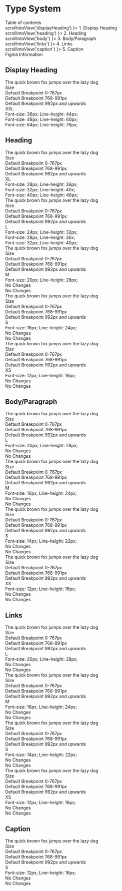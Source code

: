 

<Meta title="Foundations/Type System" />

<style>{`
  a {
    padding: 0 2px;
  }
  .header {
    background-color: #EBEFF1;
  }

  .content-element {
    cursor: pointer
  }

  .content-element:hover {
    text-decoration: underline
  }
`}</style>


<div className="row start-align col-lg-12 col-md-12 col-sm-12 py-16">
  <h1 className="row start-align col-lg-12 col-md-12 col-sm-12" id="baseline">Type System</h1>
</div>

<div className="row start-align col-lg-12 col-md-12 col-sm-12 pb-16">
  <div className="row start-align col-lg-12 col-md-12 col-sm-12 pb-4">
    Table of contents
  </div>
  <div
    className="content-element row start-align col-lg-12 col-md-12 col-sm-12 pt-4"
    onClick={() => scrollIntoView('displayHeading') }>
      1. Display Heading
  </div>
  <div
    className="content-element row start-align col-lg-12 col-md-12 col-sm-12 pt-4"
    onClick={() => scrollIntoView('heading') }>
      2. Heading
  </div>
  <div
    className="content-element row start-align col-lg-12 col-md-12 col-sm-12 pt-4"
    onClick={() => scrollIntoView('body') }>
      3. Body/Paragraph
  </div>

  <div
    className="content-element row start-align col-lg-12 col-md-12 col-sm-12 pt-4"
    onClick={() => scrollIntoView('links') }>
      4. Links
  </div>

  <div
    className="content-element row start-align col-lg-12 col-md-12 col-sm-12 pt-4"
    onClick={() => scrollIntoView('caption') }>
      5. Caption
  </div>

  
  <div className="row center-align col-lg-12 col-md-12 col-sm-12 pt-8">
    <a
      className="row start-align col-lg-12 col-md-12 col-sm-12 pt-8" 
      src="https://www.figma.com/file/c6sMolrQvcHcsf1i0aq9HK/VAA---1.-Foundations?node-id=1%3A486">
      Figma Information
    </a>
  </div>
</div>

<div className="row start-align col-lg-12 col-md-12 col-sm-12 mt-16" id="displayHeading">
  <h2 className="row start-align col-lg-12 col-md-12 col-sm-12" id="baseline">Display Heading</h2>
</div>

<div className="row start-align col-lg-12 col-md-12 col-sm-12 py-8">
  <div className="row center-align col-lg-12 col-md-12 col-sm-12 ont-tertiary header mt-24 mb-4 display-heading-xxl">
    The quick brown fox jumps over the lazy dog
  </div>

  <div className="row center-align col-lg-2 col-md-2 col-sm-2 ont-tertiary header my-4">
    Size
  </div>

  <div className="row center-align col-lg-3 col-md-3 col-sm-3 ont-tertiary header my-4">
    Default Breakpoint 0-767px
  </div>

  <div className="row center-align col-lg-3 col-md-3 col-sm-3 ont-tertiary header my-4">
    Default Breakpoint 768-991px
  </div>

  <div className="row center-align col-lg-4 col-md-4 col-sm-4 ont-tertiary header my-4">
    Default Breakpoint 992px and upwards
  </div>

  <div className="row center-align col-lg-2 col-md-2 col-sm-2 ont-tertiary header my-4">
    XXL
  </div>

  <div className="row center-align col-lg-3 col-md-3 col-sm-3 header font-14 my-4 middle-align">
    Font-size: 36px; Line-height: 44px;
  </div>

  <div className="row center-align col-lg-3 col-md-3 col-sm-3 header font-14 my-4 middle-align">
    Font-size: 48px; Line-height: 60px;
  </div>

  <div className="row center-align col-lg-4 col-md-4 col-sm-4 header font-14 my-4 middle-align">
    Font-size: 64px; Line-height: 76px;
  </div>
  
</div>

<div className="row start-align col-lg-12 col-md-12 col-sm-12 mt-16" id="heading">
  <h2 className="row start-align col-lg-12 col-md-12 col-sm-12" id="baseline">Heading</h2>
</div>

<div className="row start-align col-lg-12 col-md-12 col-sm-12 py-8">
  <div className="row center-align col-lg-12 col-md-12 col-sm-12 font-tertiary header my-8 mt-16 heading-xl">
    The quick brown fox jumps over the lazy dog
  </div>

  <div className="row center-align col-lg-2 col-md-2 col-sm-2 ont-tertiary header my-4">
    Size
  </div>

  <div className="row center-align col-lg-3 col-md-3 col-sm-3 ont-tertiary header my-4">
    Default Breakpoint 0-767px
  </div>

  <div className="row center-align col-lg-3 col-md-3 col-sm-3 ont-tertiary header my-4">
    Default Breakpoint 768-991px
  </div>

  <div className="row center-align col-lg-4 col-md-4 col-sm-4 ont-tertiary header my-4">
    Default Breakpoint 992px and upwards
  </div>

  <div className="row center-align col-lg-2 col-md-2 col-sm-2 ont-tertiary header my-4">
    XL
  </div>

  <div className="row center-align col-lg-3 col-md-3 col-sm-3 header font-14 my-4 middle-align">
    Font-size: 28px; Line-height: 36px;
  </div>

  <div className="row center-align col-lg-3 col-md-3 col-sm-3 header font-14 my-4 middle-align">
    Font-size: 32px; Line-height: 40x;
  </div>

  <div className="row center-align col-lg-4 col-md-4 col-sm-4 header font-14 my-4 middle-align">
    Font-size: 40px; Line-height: 48px;
  </div>

  <div className="row center-align col-lg-12 col-md-12 col-sm-12 ont-tertiary header mt-24 mb-4 heading-l">
    The quick brown fox jumps over the lazy dog
  </div>

  <div className="row center-align col-lg-2 col-md-2 col-sm-2 ont-tertiary header my-4">
    Size
  </div>

  <div className="row center-align col-lg-3 col-md-3 col-sm-3 ont-tertiary header my-4">
    Default Breakpoint 0-767px
  </div>

  <div className="row center-align col-lg-3 col-md-3 col-sm-3 ont-tertiary header my-4">
    Default Breakpoint 768-991px
  </div>

  <div className="row center-align col-lg-4 col-md-4 col-sm-4 ont-tertiary header my-4">
    Default Breakpoint 992px and upwards
  </div>

  <div className="row center-align col-lg-2 col-md-2 col-sm-2 ont-tertiary header my-4">
    L
  </div>

  <div className="row center-align col-lg-3 col-md-3 col-sm-3 header font-14 my-4 middle-align">
    Font-size: 24px; Line-height: 32px;
  </div>

  <div className="row center-align col-lg-3 col-md-3 col-sm-3 header font-14 my-4 middle-align">
    Font-size: 28px; Line-height: 36x;
  </div>

  <div className="row center-align col-lg-4 col-md-4 col-sm-4 header font-14 my-4 middle-align">
    Font-size: 32px; Line-height: 40px;
  </div>

  
  <div className="row center-align col-lg-12 col-md-12 col-sm-12 ont-tertiary header mt-24 mb-4 heading-m">
    The quick brown fox jumps over the lazy dog
  </div>

  <div className="row center-align col-lg-2 col-md-2 col-sm-2 ont-tertiary header my-4">
    Size
  </div>

  <div className="row center-align col-lg-3 col-md-3 col-sm-3 ont-tertiary header my-4">
    Default Breakpoint 0-767px
  </div>

  <div className="row center-align col-lg-3 col-md-3 col-sm-3 ont-tertiary header my-4">
    Default Breakpoint 768-991px
  </div>

  <div className="row center-align col-lg-4 col-md-4 col-sm-4 ont-tertiary header my-4">
    Default Breakpoint 992px and upwards
  </div>

  <div className="row center-align col-lg-2 col-md-2 col-sm-2 ont-tertiary header my-4">
    M
  </div>

  <div className="row center-align col-lg-3 col-md-3 col-sm-3 header font-14 my-4 middle-align">
    Font-size: 20px; Line-height: 28px;
  </div>

  <div className="row center-align col-lg-3 col-md-3 col-sm-3 header font-14 my-4 middle-align">
    No Changes
  </div>

  <div className="row center-align col-lg-4 col-md-4 col-sm-4 header font-14 my-4 middle-align">
    No Changes
  </div>


  <div className="row center-align col-lg-12 col-md-12 col-sm-12 ont-tertiary header mt-24 mb-4 heading-s">
    The quick brown fox jumps over the lazy dog
  </div>

  <div className="row center-align col-lg-2 col-md-2 col-sm-2 ont-tertiary header my-4">
    Size
  </div>

  <div className="row center-align col-lg-3 col-md-3 col-sm-3 ont-tertiary header my-4">
    Default Breakpoint 0-767px
  </div>

  <div className="row center-align col-lg-3 col-md-3 col-sm-3 ont-tertiary header my-4">
    Default Breakpoint 768-991px
  </div>

  <div className="row center-align col-lg-4 col-md-4 col-sm-4 ont-tertiary header my-4">
    Default Breakpoint 992px and upwards
  </div>

  <div className="row center-align col-lg-2 col-md-2 col-sm-2 ont-tertiary header my-4">
    S
  </div>

  <div className="row center-align col-lg-3 col-md-3 col-sm-3 header font-14 my-4 middle-align">
    Font-size: 16px; Line-height: 24px;
  </div>

  <div className="row center-align col-lg-3 col-md-3 col-sm-3 header font-14 my-4 middle-align">
    No Changes
  </div>

  <div className="row center-align col-lg-4 col-md-4 col-sm-4 header font-14 my-4 middle-align">
    No Changes
  </div>

  <div className="row center-align col-lg-12 col-md-12 col-sm-12 ont-tertiary header mt-24 mb-4 heading-xs">
    The quick brown fox jumps over the lazy dog
  </div>

  <div className="row center-align col-lg-2 col-md-2 col-sm-2 ont-tertiary header my-4">
    Size
  </div>

  <div className="row center-align col-lg-3 col-md-3 col-sm-3 ont-tertiary header my-4">
    Default Breakpoint 0-767px
  </div>

  <div className="row center-align col-lg-3 col-md-3 col-sm-3 ont-tertiary header my-4">
    Default Breakpoint 768-991px
  </div>

  <div className="row center-align col-lg-4 col-md-4 col-sm-4 ont-tertiary header my-4">
    Default Breakpoint 992px and upwards
  </div>

  <div className="row center-align col-lg-2 col-md-2 col-sm-2 ont-tertiary header my-4">
    XS
  </div>

  <div className="row center-align col-lg-3 col-md-3 col-sm-3 header font-14 my-4 middle-align">
    Font-size: 12px; Line-height: 16px;
  </div>

  <div className="row center-align col-lg-3 col-md-3 col-sm-3 header font-14 my-4 middle-align">
    No Changes
  </div>

  <div className="row center-align col-lg-4 col-md-4 col-sm-4 header font-14 my-4 middle-align">
    No Changes
  </div>
  
</div>

<div className="row start-align col-lg-12 col-md-12 col-sm-12 mt-16" id="body">
  <h2 className="row start-align col-lg-12 col-md-12 col-sm-12" id="baseline">Body/Paragraph</h2>
</div>

<div className="row start-align col-lg-12 col-md-12 col-sm-12 py-8">

  <div className="row center-align col-lg-12 col-md-12 col-sm-12 ont-tertiary header mt-24 mb-4 body-l">
    The quick brown fox jumps over the lazy dog
  </div>

  <div className="row center-align col-lg-2 col-md-2 col-sm-2 ont-tertiary header my-4">
    Size
  </div>

  <div className="row center-align col-lg-3 col-md-3 col-sm-3 ont-tertiary header my-4">
    Default Breakpoint 0-767px
  </div>

  <div className="row center-align col-lg-3 col-md-3 col-sm-3 ont-tertiary header my-4">
    Default Breakpoint 768-991px
  </div>

  <div className="row center-align col-lg-4 col-md-4 col-sm-4 ont-tertiary header my-4">
    Default Breakpoint 992px and upwards
  </div>

  <div className="row center-align col-lg-2 col-md-2 col-sm-2 ont-tertiary header my-4">
    L
  </div>

  <div className="row center-align col-lg-3 col-md-3 col-sm-3 header font-14 my-4 middle-align">
    Font-size: 20px; Line-height: 28px;
  </div>

  <div className="row center-align col-lg-3 col-md-3 col-sm-3 header font-14 my-4 middle-align">
    No Changes
  </div>

  <div className="row center-align col-lg-4 col-md-4 col-sm-4 header font-14 my-4 middle-align">
    No Changes
  </div>

  
  <div className="row center-align col-lg-12 col-md-12 col-sm-12 ont-tertiary header mt-24 mb-4 body-m">
    The quick brown fox jumps over the lazy dog
  </div>

  <div className="row center-align col-lg-2 col-md-2 col-sm-2 ont-tertiary header my-4">
    Size
  </div>

  <div className="row center-align col-lg-3 col-md-3 col-sm-3 ont-tertiary header my-4">
    Default Breakpoint 0-767px
  </div>

  <div className="row center-align col-lg-3 col-md-3 col-sm-3 ont-tertiary header my-4">
    Default Breakpoint 768-991px
  </div>

  <div className="row center-align col-lg-4 col-md-4 col-sm-4 ont-tertiary header my-4">
    Default Breakpoint 992px and upwards
  </div>

  <div className="row center-align col-lg-2 col-md-2 col-sm-2 ont-tertiary header my-4">
    M
  </div>

  <div className="row center-align col-lg-3 col-md-3 col-sm-3 header font-14 my-4 middle-align">
    Font-size: 16px; Line-height: 24px;
  </div>

  <div className="row center-align col-lg-3 col-md-3 col-sm-3 header font-14 my-4 middle-align">
    No Changes
  </div>

  <div className="row center-align col-lg-4 col-md-4 col-sm-4 header font-14 my-4 middle-align">
    No Changes
  </div>


  <div className="row center-align col-lg-12 col-md-12 col-sm-12 ont-tertiary header mt-24 mb-4 body-s">
    The quick brown fox jumps over the lazy dog
  </div>

  <div className="row center-align col-lg-2 col-md-2 col-sm-2 ont-tertiary header my-4">
    Size
  </div>

  <div className="row center-align col-lg-3 col-md-3 col-sm-3 ont-tertiary header my-4">
    Default Breakpoint 0-767px
  </div>

  <div className="row center-align col-lg-3 col-md-3 col-sm-3 ont-tertiary header my-4">
    Default Breakpoint 768-991px
  </div>

  <div className="row center-align col-lg-4 col-md-4 col-sm-4 ont-tertiary header my-4">
    Default Breakpoint 992px and upwards
  </div>

  <div className="row center-align col-lg-2 col-md-2 col-sm-2 ont-tertiary header my-4">
    S
  </div>

  <div className="row center-align col-lg-3 col-md-3 col-sm-3 header font-14 my-4 middle-align">
    Font-size: 14px; Line-height: 22px;
  </div>

  <div className="row center-align col-lg-3 col-md-3 col-sm-3 header font-14 my-4 middle-align">
    No Changes
  </div>

  <div className="row center-align col-lg-4 col-md-4 col-sm-4 header font-14 my-4 middle-align">
    No Changes
  </div>

  <div className="row center-align col-lg-12 col-md-12 col-sm-12 ont-tertiary header mt-24 mb-4 body-xs">
    The quick brown fox jumps over the lazy dog
  </div>

  <div className="row center-align col-lg-2 col-md-2 col-sm-2 ont-tertiary header my-4">
    Size
  </div>

  <div className="row center-align col-lg-3 col-md-3 col-sm-3 ont-tertiary header my-4">
    Default Breakpoint 0-767px
  </div>

  <div className="row center-align col-lg-3 col-md-3 col-sm-3 ont-tertiary header my-4">
    Default Breakpoint 768-991px
  </div>

  <div className="row center-align col-lg-4 col-md-4 col-sm-4 ont-tertiary header my-4">
    Default Breakpoint 992px and upwards
  </div>

  <div className="row center-align col-lg-2 col-md-2 col-sm-2 ont-tertiary header my-4">
    XS
  </div>

  <div className="row center-align col-lg-3 col-md-3 col-sm-3 header font-14 my-4 middle-align">
    Font-size: 12px; Line-height: 16px;
  </div>

  <div className="row center-align col-lg-3 col-md-3 col-sm-3 header font-14 my-4 middle-align">
    No Changes
  </div>

  <div className="row center-align col-lg-4 col-md-4 col-sm-4 header font-14 my-4 middle-align">
    No Changes
  </div>

</div>



<div className="row start-align col-lg-12 col-md-12 col-sm-12 mt-16" id="links">
  <h2 className="row start-align col-lg-12 col-md-12 col-sm-12" id="baseline">Links</h2>
</div>

<div className="row start-align col-lg-12 col-md-12 col-sm-12 py-8">

  <div className="row center-align col-lg-12 col-md-12 col-sm-12 ont-tertiary header mt-24 mb-4 link-l">
    The quick brown fox jumps over the lazy dog
  </div>

  <div className="row center-align col-lg-2 col-md-2 col-sm-2 ont-tertiary header my-4">
    Size
  </div>

  <div className="row center-align col-lg-3 col-md-3 col-sm-3 ont-tertiary header my-4">
    Default Breakpoint 0-767px
  </div>

  <div className="row center-align col-lg-3 col-md-3 col-sm-3 ont-tertiary header my-4">
    Default Breakpoint 768-991px
  </div>

  <div className="row center-align col-lg-4 col-md-4 col-sm-4 ont-tertiary header my-4">
    Default Breakpoint 992px and upwards
  </div>

  <div className="row center-align col-lg-2 col-md-2 col-sm-2 ont-tertiary header my-4">
    L
  </div>

  <div className="row center-align col-lg-3 col-md-3 col-sm-3 header font-14 my-4 middle-align">
    Font-size: 20px; Line-height: 28px;
  </div>

  <div className="row center-align col-lg-3 col-md-3 col-sm-3 header font-14 my-4 middle-align">
    No Changes
  </div>

  <div className="row center-align col-lg-4 col-md-4 col-sm-4 header font-14 my-4 middle-align">
    No Changes
  </div>

  
  <div className="row center-align col-lg-12 col-md-12 col-sm-12 ont-tertiary header mt-24 mb-4 link-m">
    The quick brown fox jumps over the lazy dog
  </div>

  <div className="row center-align col-lg-2 col-md-2 col-sm-2 ont-tertiary header my-4">
    Size
  </div>

  <div className="row center-align col-lg-3 col-md-3 col-sm-3 ont-tertiary header my-4">
    Default Breakpoint 0-767px
  </div>

  <div className="row center-align col-lg-3 col-md-3 col-sm-3 ont-tertiary header my-4">
    Default Breakpoint 768-991px
  </div>

  <div className="row center-align col-lg-4 col-md-4 col-sm-4 ont-tertiary header my-4">
    Default Breakpoint 992px and upwards
  </div>

  <div className="row center-align col-lg-2 col-md-2 col-sm-2 ont-tertiary header my-4">
    M
  </div>

  <div className="row center-align col-lg-3 col-md-3 col-sm-3 header font-14 my-4 middle-align">
    Font-size: 16px; Line-height: 24px;
  </div>

  <div className="row center-align col-lg-3 col-md-3 col-sm-3 header font-14 my-4 middle-align">
    No Changes
  </div>

  <div className="row center-align col-lg-4 col-md-4 col-sm-4 header font-14 my-4 middle-align">
    No Changes
  </div>


  <div className="row center-align col-lg-12 col-md-12 col-sm-12 ont-tertiary header mt-24 mb-4 link-s">
    The quick brown fox jumps over the lazy dog
  </div>

  <div className="row center-align col-lg-2 col-md-2 col-sm-2 ont-tertiary header my-4">
    Size
  </div>

  <div className="row center-align col-lg-3 col-md-3 col-sm-3 ont-tertiary header my-4">
    Default Breakpoint 0-767px
  </div>

  <div className="row center-align col-lg-3 col-md-3 col-sm-3 ont-tertiary header my-4">
    Default Breakpoint 768-991px
  </div>

  <div className="row center-align col-lg-4 col-md-4 col-sm-4 ont-tertiary header my-4">
    Default Breakpoint 992px and upwards
  </div>

  <div className="row center-align col-lg-2 col-md-2 col-sm-2 ont-tertiary header my-4">
    S
  </div>

  <div className="row center-align col-lg-3 col-md-3 col-sm-3 header font-14 my-4 middle-align">
    Font-size: 14px; Line-height: 22px;
  </div>

  <div className="row center-align col-lg-3 col-md-3 col-sm-3 header font-14 my-4 middle-align">
    No Changes
  </div>

  <div className="row center-align col-lg-4 col-md-4 col-sm-4 header font-14 my-4 middle-align">
    No Changes
  </div>

  <div className="row center-align col-lg-12 col-md-12 col-sm-12 ont-tertiary header mt-24 mb-4 link-xs">
    The quick brown fox jumps over the lazy dog
  </div>

  <div className="row center-align col-lg-2 col-md-2 col-sm-2 ont-tertiary header my-4">
    Size
  </div>

  <div className="row center-align col-lg-3 col-md-3 col-sm-3 ont-tertiary header my-4">
    Default Breakpoint 0-767px
  </div>

  <div className="row center-align col-lg-3 col-md-3 col-sm-3 ont-tertiary header my-4">
    Default Breakpoint 768-991px
  </div>

  <div className="row center-align col-lg-4 col-md-4 col-sm-4 ont-tertiary header my-4">
    Default Breakpoint 992px and upwards
  </div>

  <div className="row center-align col-lg-2 col-md-2 col-sm-2 ont-tertiary header my-4">
    XS
  </div>

  <div className="row center-align col-lg-3 col-md-3 col-sm-3 header font-14 my-4 middle-align">
    Font-size: 12px; Line-height: 16px;
  </div>

  <div className="row center-align col-lg-3 col-md-3 col-sm-3 header font-14 my-4 middle-align">
    No Changes
  </div>

  <div className="row center-align col-lg-4 col-md-4 col-sm-4 header font-14 my-4 middle-align">
    No Changes
  </div>

</div>



<div className="row start-align col-lg-12 col-md-12 col-sm-12 mt-16" id="caption">
  <h2 className="row start-align col-lg-12 col-md-12 col-sm-12" id="baseline">Caption</h2>
</div>

<div className="row start-align col-lg-12 col-md-12 col-sm-12 py-8">

  <div className="row center-align col-lg-12 col-md-12 col-sm-12 ont-tertiary header mt-24 mb-4 caption-s">
    The quick brown fox jumps over the lazy dog
  </div>

  <div className="row center-align col-lg-2 col-md-2 col-sm-2 ont-tertiary header my-4">
    Size
  </div>

  <div className="row center-align col-lg-3 col-md-3 col-sm-3 ont-tertiary header my-4">
    Default Breakpoint 0-767px
  </div>

  <div className="row center-align col-lg-3 col-md-3 col-sm-3 ont-tertiary header my-4">
    Default Breakpoint 768-991px
  </div>

  <div className="row center-align col-lg-4 col-md-4 col-sm-4 ont-tertiary header my-4">
    Default Breakpoint 992px and upwards
  </div>

  <div className="row center-align col-lg-2 col-md-2 col-sm-2 ont-tertiary header my-4">
    S
  </div>

  <div className="row center-align col-lg-3 col-md-3 col-sm-3 header font-14 my-4 middle-align">
    Font-size: 12px; Line-height: 16px;
  </div>

  <div className="row center-align col-lg-3 col-md-3 col-sm-3 header font-14 my-4 middle-align">
    No Changes
  </div>

  <div className="row center-align col-lg-4 col-md-4 col-sm-4 header font-14 my-4 middle-align">
    No Changes
  </div>

</div>

